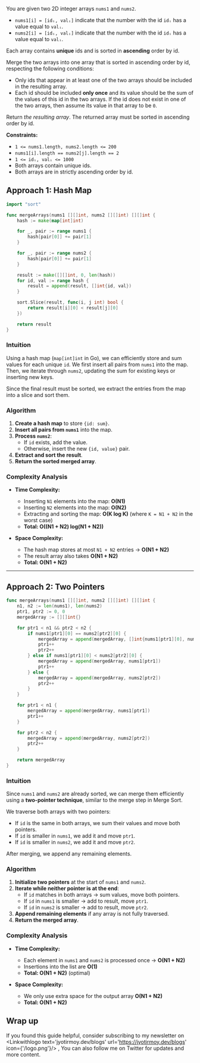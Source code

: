 
You are given two 2D integer arrays `nums1` and `nums2`.

- `nums1[i] = [idᵢ, valᵢ]` indicate that the number with the id `idᵢ` has a value equal to `valᵢ`.
- `nums2[i] = [idᵢ, valᵢ]` indicate that the number with the id `idᵢ` has a value equal to `valᵢ`.

Each array contains **unique** ids and is sorted in **ascending** order by id.

Merge the two arrays into one array that is sorted in ascending order by id, respecting the following conditions:

- Only ids that appear in at least one of the two arrays should be included in the resulting array.
- Each id should be included **only once** and its value should be the sum of the values of this id in the two arrays. If the id does not exist in one of the two arrays, then assume its value in that array to be `0`.

Return *the resulting array*. The returned array must be sorted in ascending order by id.

**Constraints:**

- `1 <= nums1.length, nums2.length <= 200`
- `nums1[i].length == nums2[j].length == 2`
- `1 <= idᵢ, valᵢ <= 1000`
- Both arrays contain unique ids.
- Both arrays are in strictly ascending order by id.

## Approach 1: Hash Map

```go
import "sort"

func mergeArrays(nums1 [][]int, nums2 [][]int) [][]int {
	hash := make(map[int]int)

	for _, pair := range nums1 {
		hash[pair[0]] += pair[1]
	}

	for _, pair := range nums2 {
		hash[pair[0]] += pair[1]
	}

	result := make([][]int, 0, len(hash))
	for id, val := range hash {
		result = append(result, []int{id, val})
	}

	sort.Slice(result, func(i, j int) bool {
		return result[i][0] < result[j][0]
	})

	return result
}
```

### Intuition

Using a hash map (`map[int]int` in Go), we can efficiently store and sum values for each unique `id`. We first insert all pairs from `nums1` into the map. Then, we iterate through `nums2`, updating the sum for existing keys or inserting new keys.

Since the final result must be sorted, we extract the entries from the map into a slice and sort them.

### Algorithm

1. **Create a hash map** to store `{id: sum}`.
2. **Insert all pairs from `nums1`** into the map.
3. **Process `nums2`**:
   - If `id` exists, add the value.
   - Otherwise, insert the new `{id, value}` pair.
4. **Extract and sort the result**.
5. **Return the sorted merged array**.

### Complexity Analysis

- **Time Complexity:**  
  - Inserting `N1` elements into the map: **O(N1)**
  - Inserting `N2` elements into the map: **O(N2)**
  - Extracting and sorting the map: **O(K log K)** (where `K = N1 + N2` in the worst case)
  - **Total: O((N1 + N2) log(N1 + N2))**
  
- **Space Complexity:**  
  - The hash map stores at most `N1 + N2` entries → **O(N1 + N2)**
  - The result array also takes **O(N1 + N2)**
  - **Total: O(N1 + N2)**

---

## Approach 2: Two Pointers

```go
func mergeArrays(nums1 [][]int, nums2 [][]int) [][]int {
	n1, n2 := len(nums1), len(nums2)
	ptr1, ptr2 := 0, 0
	mergedArray := [][]int{}

	for ptr1 < n1 && ptr2 < n2 {
		if nums1[ptr1][0] == nums2[ptr2][0] {
			mergedArray = append(mergedArray, []int{nums1[ptr1][0], nums1[ptr1][1] + nums2[ptr2][1]})
			ptr1++
			ptr2++
		} else if nums1[ptr1][0] < nums2[ptr2][0] {
			mergedArray = append(mergedArray, nums1[ptr1])
			ptr1++
		} else {
			mergedArray = append(mergedArray, nums2[ptr2])
			ptr2++
		}
	}

	for ptr1 < n1 {
		mergedArray = append(mergedArray, nums1[ptr1])
		ptr1++
	}

	for ptr2 < n2 {
		mergedArray = append(mergedArray, nums2[ptr2])
		ptr2++
	}

	return mergedArray
}
```

### Intuition

Since `nums1` and `nums2` are already sorted, we can merge them efficiently using a **two-pointer technique**, similar to the merge step in Merge Sort. 

We traverse both arrays with two pointers:
- If `id` is the same in both arrays, we sum their values and move both pointers.
- If `id` is smaller in `nums1`, we add it and move `ptr1`.
- If `id` is smaller in `nums2`, we add it and move `ptr2`.

After merging, we append any remaining elements.

### Algorithm

1. **Initialize two pointers** at the start of `nums1` and `nums2`.
2. **Iterate while neither pointer is at the end**:
   - If `id` matches in both arrays → sum values, move both pointers.
   - If `id` in `nums1` is smaller → add to result, move `ptr1`.
   - If `id` in `nums2` is smaller → add to result, move `ptr2`.
3. **Append remaining elements** if any array is not fully traversed.
4. **Return the merged array**.

### Complexity Analysis

- **Time Complexity:**  
  - Each element in `nums1` and `nums2` is processed once → **O(N1 + N2)**
  - Insertions into the list are **O(1)**
  - **Total: O(N1 + N2)** (optimal)

- **Space Complexity:**  
  - We only use extra space for the output array **O(N1 + N2)**
  - **Total: O(N1 + N2)**

## Wrap up

If you found this guide helpful, consider subscribing to my newsletter on <Linkwithlogo text='jyotirmoy.dev/blogs' url='https://jyotirmoy.dev/blogs' icon={'/logo.png'}/> ,  You can also follow me on Twitter <Linkwithlogo text='jyotirmoydotdev' url='https://x.com/jyotirmoydotdev' icon={{icon:FaXTwitter}}/> for updates and more content.